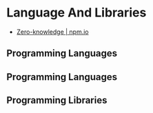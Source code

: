 # Language And Libraries

- [Zero-knowledge | npm.io](https://npm.io/search/keyword:zero-knowledge)

## Programming Languages

## Programming Languages 


## Programming Libraries 
